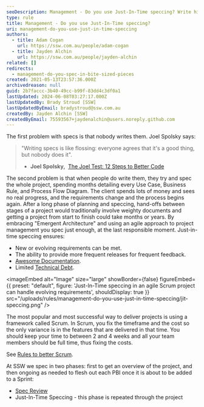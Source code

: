 ```yaml
---
seoDescription: Management - Do you use Just-In-Time speccing? Write high-quality specs just in time for implementation, avoiding months of upfront planning and ensuring adaptability to evolving requirements.
type: rule
title: Management - Do you use Just-In-Time speccing?
uri: management-do-you-use-just-in-time-speccing
authors:
  - title: Adam Cogan
    url: https://ssw.com.au/people/adam-cogan
  - title: Jayden Alchin
    url: https://ssw.com.au/people/jayden-alchin
related: []
redirects:
  - management-do-you-spec-in-bite-sized-pieces
created: 2021-05-13T23:57:36.000Z
archivedreason: null
guid: 2b7faccc-3b40-49cc-b99f-83dd4c3df0a1
lastUpdated: 2024-06-08T03:27:17.000Z
lastUpdatedBy: Brady Stroud [SSW]
lastUpdatedByEmail: bradystroud@ssw.com.au
createdBy: Jayden Alchin [SSW]
createdByEmail: 75593567+jaydenalchin@users.noreply.github.com
---
```


The first problem with specs is that nobody writes them. Joel Spolsky says:

> "Writing specs is like flossing: everyone agrees that it's a good thing, but nobody does it".
>
> - **Joel Spolsky,**  [The Joel Test: 12 Steps to Better Code](https://www.joelonsoftware.com/2000/08/09/the-joel-test-12-steps-to-better-code/)

The second problem is that when people do write them, they try and spec the whole project, spending months detailing every Use Case, Business Rule, and Process Flow Diagram. The client spends lots of money and sees no real progress, and the requirements change and the process begins again.
After a long phase of planning and speccing, hand-offs between stages of a project would traditionally involve weighty documents and getting a project from start to finish could take months or years. By embracing "Emergent Architecture" and using an agile approach to project management you spec just enough, at the last responsible moment. Just-in-time speccing ensures:

- New or evolving requirements can be met.
- The ability to provide more frequent releases for frequent feedback.
- [Awesome Documentation](/awesome-documentation).
- Limited [Technical Debt](/technical-debt).


<imageEmbed
  alt="Image"
  size="large"
  showBorder={false}
  figureEmbed={{
    preset: "default",
    figure: 'Just-In-Time speccing in an agile Scrum project can handle evolving requirements',
    shouldDisplay: true
  }}
  src="/uploads/rules/management-do-you-use-just-in-time-speccing/jit-speccing.png"
/>

The most popular and most successful way to deliver projects is using a framework called Scrum. In Scrum, you fix the timeframe and the cost so the only variance is in the features that are delivered in that time. You should keep your time to between 2 and 4 weeks and all your team members should be full time, thus fixing the costs.

See [Rules to better Scrum](/rules-to-better-scrum-using-azure-devops).

At SSW we spec in two phases: first to get an overview of the project, and then ongoing as needed to flesh out each PBI once it is about to be added to a Sprint:

- [Spec Review](/spec-do-you-create-an-initial-release-plan-and-ballpark)
- Just-In-Time Speccing - this phase is repeated through the project

